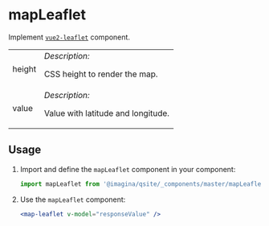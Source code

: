 
# mapLeaflet
Implement [`vue2-leaflet`](https://vue2-leaflet.netlify.app/) component.
<Tabs>
  <TabItem value="Props" label="Props" default>
    <table>
      <tr>
        <td>height</td>
        <td>
          <i class="colorGraySpan">Description:</i>
          <br />
          <p>CSS height to render the map.</p>
        </td>
      </tr>
      <tr>
        <td>value</td>
        <td>
          <i class="colorGraySpan">Description:</i>
          <br />
          <p>Value with latitude and longitude.</p>
        </td>
      </tr>
    </table>
  </TabItem>
</Tabs>

## Usage

1. Import and define the `mapLeaflet` component in your component:

    ```js
    import mapLeaflet from '@imagina/qsite/_components/master/mapLeaflet'
    ```
2. Use the `mapLeaflet` component:
    ```jsx
    <map-leaflet v-model="responseValue" />
    ```
